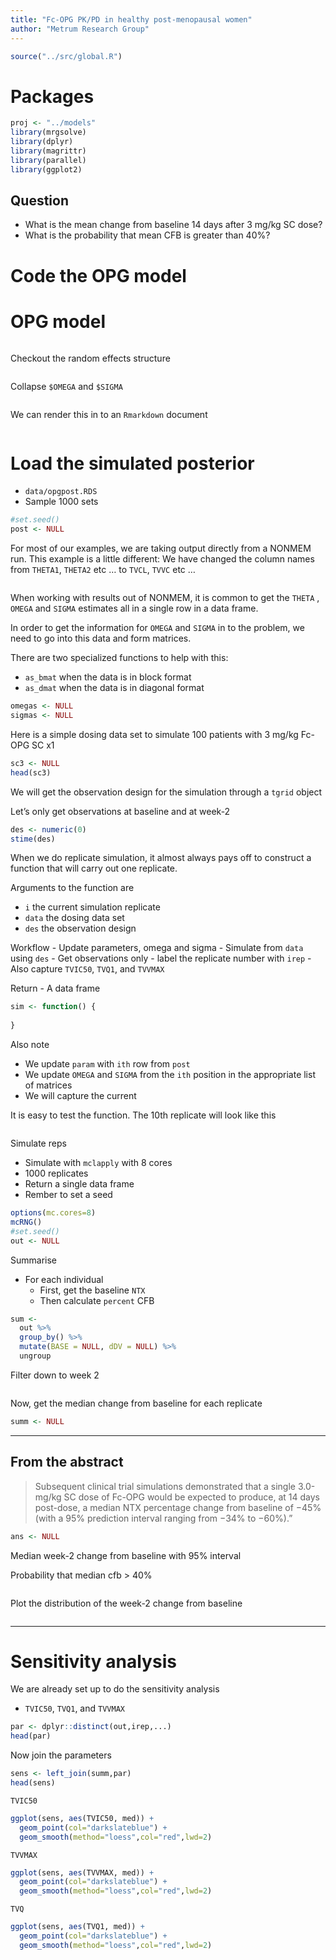 ```yaml
---
title: "Fc-OPG PK/PD in healthy post-menopausal women"
author: "Metrum Research Group"
---
```


```r
source("../src/global.R")
```

# Packages
```r
proj <- "../models"
library(mrgsolve)
library(dplyr)
library(magrittr)
library(parallel)
library(ggplot2)
```

## Question
- What is the mean change from baseline 14 days after 3 mg/kg SC dose?
- What is the probability that mean CFB is greater than 40%?

# Code the OPG model

# OPG model

```r

```

Checkout the random effects structure
```r

```

Collapse `$OMEGA` and `$SIGMA`
```r

```


We can render this in to an `Rmarkdown` document
```r

```

# Load the simulated posterior

- `data/opgpost.RDS`
- Sample 1000 sets

```r
#set.seed()
post <- NULL
```


For most of our examples, we are taking output directly
from a NONMEM run. This example is a little different:
We have changed the column names from `THETA1`, `THETA2` 
etc ... to `TVCL`, `TVVC` etc ...
```r

```


When working with results out of NONMEM, it is common to get
the `THETA` , `OMEGA` and `SIGMA` estimates all in a single 
row in a data frame.  

In order to get the information for `OMEGA` and `SIGMA` in to 
the problem, we need to go into this data and 
form matrices.

There are two specialized functions to help with this:

- `as_bmat` when the data is in block format
- `as_dmat` when the data is in diagonal format

```r
omegas <- NULL
sigmas <- NULL
```


Here is a simple dosing data set to simulate 100 patients with 
3 mg/kg Fc-OPG SC x1
```r
sc3 <- NULL
head(sc3)
```


We will get the observation design for the simulation 
through a `tgrid` object

Let's only get observations at baseline and at week-2

```r
des <- numeric(0)
stime(des)
```


When we do replicate simulation, it almost always pays off
to construct a function that will carry out one
replicate.


Arguments to the function are

- `i` the current simulation replicate
- `data` the dosing data set
- `des` the observation design

Workflow
- Update parameters, omega and sigma
- Simulate from `data` using `des`
  - Get observations only
  - label the replicate number with `irep`
  - Also capture `TVIC50`, `TVQ1`, and `TVVMAX`
  
Return
 - A data frame
 
```r
sim <- function() {
  
}
```


Also note 

- We update `param` with `ith` row from `post`
- We update `OMEGA` and `SIGMA` from the `ith` position 
in the appropriate list of matrices
- We will capture the current 


It is easy to test the function.  The 10th replicate will
look like this
```r

```



Simulate reps

- Simulate with `mclapply` with 8 cores
- 1000 replicates
- Return a single data frame
- Rember to set a seed

```r
options(mc.cores=8)
mcRNG()
#set.seed()
out <- NULL
```



Summarise

- For each individual
  - First, get the baseline `NTX`
  - Then calculate `percent` CFB



```r
sum <- 
  out %>%
  group_by() %>%
  mutate(BASE = NULL, dDV = NULL) %>%
  ungroup
```



Filter down to week 2
```r

```


Now, get the median change from baseline for each replicate
```r
summ <- NULL
```


<hr><div class = spacer></div>

## From the abstract

> Subsequent clinical trial simulations demonstrated that a single 3.0-mg/kg SC dose of Fc-OPG would be expected to produce, at 14 days post-dose, a median NTX percentage change from baseline of −45% (with a 95% prediction interval ranging from −34% to −60%)."

```r
ans <- NULL
```

Median week-2 change from baseline with 95% interval


Probability that median cfb > 40%
```r

```



Plot the distribution of the week-2 change from baseline
```r

```


<hr><div class = spacer></div>

# Sensitivity analysis

We are already set up to do the sensitivity analysis

- `TVIC50`, `TVQ1`, and `TVVMAX`

```r
par <- dplyr::distinct(out,irep,...)
head(par)
```

Now join the parameters
```r
sens <- left_join(summ,par)
head(sens)
```

`TVIC50`
```r
ggplot(sens, aes(TVIC50, med)) + 
  geom_point(col="darkslateblue") + 
  geom_smooth(method="loess",col="red",lwd=2)
```

`TVVMAX`
```r
ggplot(sens, aes(TVVMAX, med)) + 
  geom_point(col="darkslateblue") +
  geom_smooth(method="loess",col="red",lwd=2)
```


`TVQ`
```r
ggplot(sens, aes(TVQ1, med)) + 
  geom_point(col="darkslateblue") +
  geom_smooth(method="loess",col="red",lwd=2)

```

